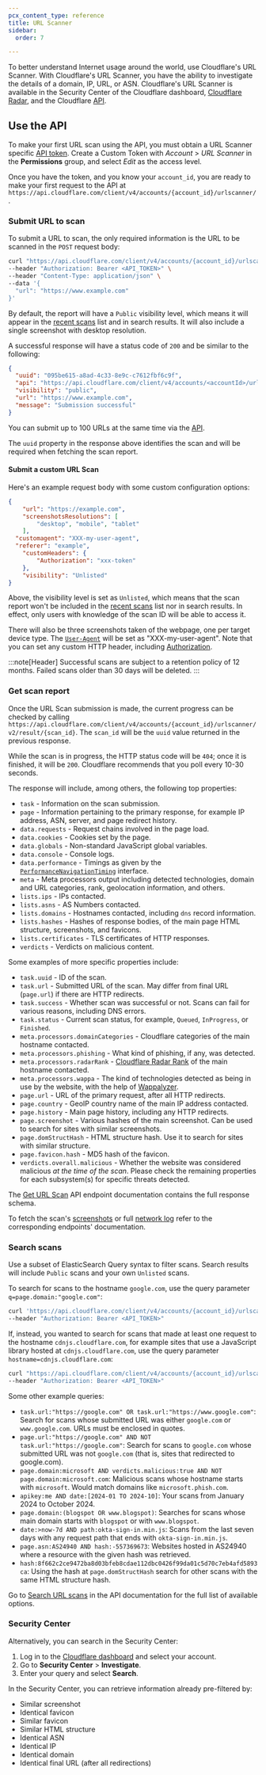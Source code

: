 ```yaml
---
pcx_content_type: reference
title: URL Scanner
sidebar:
  order: 7

---
```


To better understand Internet usage around the world, use Cloudflare's URL Scanner. With Cloudflare's URL Scanner, you have the ability to investigate the details of a domain, IP, URL, or ASN. Cloudflare's URL Scanner is available in the Security Center of the Cloudflare dashboard, [Cloudflare Radar](https://radar.cloudflare.com/scan), and the Cloudflare [API](/api/resources/url_scanner/).

## Use the API

To make your first URL scan using the API, you must obtain a URL Scanner specific [API token](/fundamentals/api/get-started/create-token/). Create a Custom Token with *Account* > *URL Scanner* in the **Permissions** group, and select *Edit* as the access level.

Once you have the token, and you know your `account_id`, you are ready to make your first request to the API at `https://api.cloudflare.com/client/v4/accounts/{account_id}/urlscanner/`.

### Submit URL to scan

To submit a URL to scan, the only required information is the URL to be scanned in the `POST` request body:

```bash
curl "https://api.cloudflare.com/client/v4/accounts/{account_id}/urlscanner/v2/scan" \
--header "Authorization: Bearer <API_TOKEN>" \
--header "Content-Type: application/json" \
--data '{
  "url": "https://www.example.com"
}'
```

By default, the report will have a `Public` visibility level, which means it will appear in the [recent scans](https://radar.cloudflare.com/scan#recent-scans) list and in search results. It will also include a single screenshot with desktop resolution.

A successful response will have a status code of `200` and be similar to the following:

```json
{
  "uuid": "095be615-a8ad-4c33-8e9c-c7612fbf6c9f",
  "api": "https://api.cloudflare.com/client/v4/accounts/<accountId>/urlscanner/v2/result/095be615-a8ad-4c33-8e9c-c7612fbf6c9f",
  "visibility": "public",
  "url": "https://www.example.com",
  "message": "Submission successful"
}
```

You can submit up to 100 URLs at the same time via the [API](https://developers.cloudflare.com/api/resources/url_scanner/subresources/scans/methods/bulk_create/).

The `uuid` property in the response above identifies the scan and will be required when fetching the scan report.

#### Submit a custom URL Scan

Here's an example request body with some custom configuration options:

```json
{
	"url": "https://example.com",
	"screenshotsResolutions": [
		"desktop", "mobile", "tablet"
	],
  "customagent": "XXX-my-user-agent",
  "referer": "example",
	"customHeaders": {
		"Authorization": "xxx-token"
	},
	"visibility": "Unlisted"
}
```

Above, the visibility level is set as `Unlisted`, which means that the scan report won't be included in the [recent scans](https://radar.cloudflare.com/scan#recent-scans) list nor in search results. In  effect, only users with knowledge of the scan ID will be able to access it.

There will also be three screenshots taken of the webpage, one per target device type. The [`User-Agent`](https://developer.mozilla.org/en-US/docs/Web/HTTP/Headers/User-Agent) will be set as "XXX-my-user-agent". Note that you can set any custom HTTP header, including [Authorization](https://developer.mozilla.org/en-US/docs/Web/HTTP/Headers/Authorization).

:::note[Header]
Successful scans are subject to a retention policy of 12 months. Failed scans older than 30 days will be deleted.
:::

### Get scan report

Once the URL Scan submission is made, the current progress can be checked by calling `https://api.cloudflare.com/client/v4/accounts/{account_id}/urlscanner/v2/result/{scan_id}`. The `scan_id` will be the `uuid` value returned in the previous response.

While the scan is in progress, the HTTP status code will be `404`; once it is finished, it will be `200`. Cloudflare recommends that you poll every 10-30 seconds.

The response will include, among others, the following top properties:

* `task` - Information on the scan submission.
* `page` - Information pertaining to the primary response, for example IP address, ASN, server, and page redirect history.
* `data.requests` - Request chains involved in the page load.
* `data.cookies` - Cookies set by the page.
* `data.globals` - Non-standard JavaScript global variables.
* `data.console` - Console logs.
* `data.performance` - Timings as given by the [`PerformanceNavigationTiming`](https://developer.mozilla.org/en-US/docs/Web/API/PerformanceNavigationTiming) interface.
* `meta` - Meta processors output including detected technologies, domain and URL categories, rank, geolocation information, and others.
* `lists.ips` - IPs contacted.
* `lists.asns` - AS Numbers contacted.
* `lists.domains` - Hostnames contacted, including `dns` record information.
* `lists.hashes` - Hashes of response bodies, of the main page HTML structure, screenshots, and favicons.
* `lists.certificates` - TLS certificates of HTTP responses.
* `verdicts` - Verdicts on malicious content.

Some examples of more specific properties include:

* `task.uuid` - ID of the scan.
* `task.url` - Submitted URL of the scan. May differ from final URL (`page.url`) if there are HTTP redirects.
* `task.success` - Whether scan was successful or not. Scans can fail for various reasons, including DNS errors.
* `task.status` - Current scan status, for example, `Queued`, `InProgress`, or `Finished`.
* `meta.processors.domainCategories` - Cloudflare categories of the main hostname contacted.
* `meta.processors.phishing` - What kind of phishing, if any, was detected.
* `meta.processors.radarRank` - [Cloudflare Radar Rank](http://blog.cloudflare.com/radar-domain-rankings/) of the main hostname contacted.
* `meta.processors.wappa` - The kind of technologies detected as being in use by the website, with the help of [Wappalyzer](https://github.com/Lissy93/wapalyzer).
* `page.url` - URL of the primary request, after all HTTP redirects.
* `page.country` - GeoIP country name of the main IP address contacted.
* `page.history` - Main page history, including any HTTP redirects.
* `page.screenshot` - Various hashes of the main screenshot. Can be used to search for sites with similar screenshots.
* `page.domStructHash` - HTML structure hash. Use it to search for sites with similar structure.
* `page.favicon.hash` - MD5 hash of the favicon.
* `verdicts.overall.malicious` - Whether the website was considered malicious *at the time of the scan*. Please check the remaining properties for each subsystem(s) for specific threats detected.

The [Get URL Scan](/api/resources/url_scanner/subresources/scans/methods/get/) API endpoint documentation contains the full response schema.

To fetch the scan's [screenshots](/api/resources/url_scanner/subresources/scans/methods/screenshot/) or full [network log](/api/resources/url_scanner/subresources/scans/methods/har/) refer to the corresponding endpoints' documentation.

### Search scans

Use a subset of ElasticSearch Query syntax to filter scans.  Search results will include `Public` scans and your own `Unlisted` scans.

To search for scans to the hostname `google.com`, use the query parameter `q=page.domain:"google.com"`:

```bash
curl 'https://api.cloudflare.com/client/v4/accounts/{account_id}/urlscanner/v2/search?q=page.domain:google.com' \
--header "Authorization: Bearer <API_TOKEN>"
```


If, instead, you wanted to search for scans that made at least one request to the hostname `cdnjs.cloudflare.com`, for example sites that use a JavaScript library hosted at `cdnjs.cloudflare.com`, use the query parameter `hostname=cdnjs.cloudflare.com`:

```bash
curl "https://api.cloudflare.com/client/v4/accounts/{account_id}/urlscanner/v2/search?q=domain:cdnjs.cloudflare.com" \
--header "Authorization: Bearer <API_TOKEN>"
```

Some other example queries:

- `task.url:"https://google.com" OR task.url:"https://www.google.com"`: Search for scans whose submitted URL was either `google.com` or `www.google.com`. URLs must be enclosed in quotes.
- `page.url:"https://google.com" AND NOT task.url:"https://google.com"`: Search for scans to `google.com` whose submitted URL was not `google.com` (that is, sites that redirected to google.com).
- `page.domain:microsoft AND verdicts.malicious:true AND NOT page.domain:microsoft.com`: Malicious scans whose hostname starts with `microsoft`. Would match domains like `microsoft.phish.com`.
- `apikey:me AND date:[2024-01 TO 2024-10]`: Your scans from January 2024 to October 2024.
- `page.domain:(blogspot OR www.blogspot)`: Searches for scans whose main domain starts with `blogspot` or with `www.blogspot`.
- `date:>now-7d AND path:okta-sign-in.min.js`: Scans from the last seven days with any request path that ends with `okta-sign-in.min.js`.
- `page.asn:AS24940 AND hash:-557369673`: Websites hosted in AS24940 where a resource with the given hash was retrieved.
- `hash:8f662c2ce9472ba8d03bfeb8cdae112dbc0426f99da01c5d70c7eb4afd5893ca`: Using the hash at `page.domStructHash` search for other scans with the same HTML structure hash.

Go to [Search URL scans](/api/resources/url_scanner/subresources/scans/methods/list/) in the API documentation for the full list of available options.


### Security Center

Alternatively, you can search in the Security Center:

1. Log in to the [Cloudflare dashboard](https://dash.cloudflare.com/) and select your account.
2. Go to **Security Center** > **Investigate**.
3. Enter your query and select **Search**.

In the Security Center, you can retrieve information already pre-filtered by:

- Similar screenshot
- Identical favicon
- Similar favicon
- Similar HTML structure
- Identical ASN
- Identical IP
- Identical domain
- Identical final URL (after all redirections)